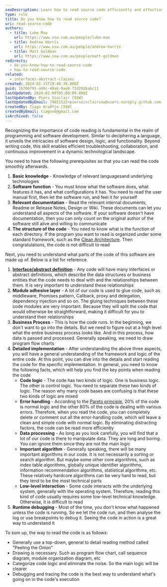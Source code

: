 ```yaml
---
seoDescription: Learn how to read source code efficiently and effectively with a top-down approach, understanding software structure, documentation, and coding conventions, while eliminating noise and focusing on main logic.
type: rule
title: Do you know how to read source code?
uri: read-source-code
authors:
  - title: Luke Mao
    url: https://www.ssw.com.au/people/luke-mao
  - title: Andrew Harris
    url: https://www.ssw.com.au/people/andrew-harris
  - title: Matt Goldman
    url: https://www.ssw.com.au/people/matt-goldman
redirects:
  - do-you-know-how-to-read-source-code
  - how-to-read-source-code
related:
  - interfaces-abstract-classes
created: 2024-01-25T19:40:39.000Z
guid: 1b706f91-a99c-49a6-9ae8-72d2026abc11
lastUpdated: 2024-02-08T05:00:00.000Z
lastUpdatedBy: Piers Sinclair [SSW]
lastUpdatedByEmail: 79821522+pierssinclairssw@users.noreply.github.com
createdBy: Tiago AraÃºjo [SSW]
createdByEmail: tiagov8@gmail.com
isArchived: false
---
```


Recognizing the importance of code reading is fundamental in the realm of programming and software development. Similar to deciphering a language, it unveils the intricacies of software design, logic, and functionality. Beyond writing code, this skill enables efficient troubleshooting, collaboration, and continuous improvement in a dynamic technological landscape.

You need to have the following prerequisites so that you can read the code smoothly afterwards.

1. **Basic knowledge** - Knowledge of relevant languages ​​and underlying technologies
2. **Software function** - You must know what the software does, what features it has, and what configurations it has. You need to read the user manual first, then let the software run, and feel it for yourself
3. **Relevant documentation** - Read the relevant internal documents, Readme or Release Notes, Design or Wiki. These documents can let you understand all aspects of the software. If your software doesn't have documentation, then you can only count on the original author of the software still alive and willing to communicate
4. **The structure of the code** - You need to know what is the function of each directory. If the program you want to read is organized under some standard framework, such as the [Clean Architecture](https://github.com/jasontaylordev/CleanArchitecture). Then congratulations, the code is not difficult to read

Next, you need to understand what parts of the code of this software are made up of. Below is a list for reference.

1. **[Interface/abstract definition](/interfaces-abstract-classes)** - Any code will have many interfaces or abstract definitions, which describe the data structures or business entities that the code needs to deal with and the relationships between them. It is very important to understand these relationships
2. **Module adhesive layer** - A lot of our code is used to glue code, such as middleware, Promises pattern, Callback, proxy and delegation, dependency injection and so on. The gluing techniques between these code modules are very important. Because they will split the code that would otherwise be straightforward, making it difficult for you to understand their relationships
3. **Business Process** - This is how the code runs. In the beginning, we don't want to go into the details. But we need to figure out at a high level what the entire business process looks like. And in this process, how data is passed and processed. Generally speaking, we need to draw program flow charts
4. **Detailed implementation** - After understanding the above three aspects, you will have a general understanding of the framework and logic of the entire code. At this point, you can dive into the details and start reading the code for the specific implementation. In general, you need to know the following facts, which will help you find the key points when reading the code
   - **Code logic** - The code has two kinds of logic. One is business logic. The other is control logic. You need to separate these two kinds of logic. The reason why many code bases are confusing is that these two kinds of logic are mixed
   - **Error handling** - According to the [Pareto principle](https://en.wikipedia.org/wiki/Pareto_principle), 20% of the code is normal logic and the other 80% of the code is dealing with various errors. Therefore, when you read the code, you can completely delete or comment out all the error-handling code, which will leave a clean and simple code with normal logic. By eliminating distracting factors, the code can be read more efficiently
   - **Data processing** - As long as you look carefully, you will find that a lot of our code is there to manipulate data. They are long and boring. You can ignore them since they are not the main logic
   - **Important algorithm** - Generally speaking, there will be many important algorithms in our code. It is not necessarily a sorting or search algorithm. But maybe some other core algorithms, such as index table algorithms, globally unique identifier algorithms, information recommendation algorithms, statistical algorithms, etc. These relatively hardcore algorithms can be very hard to read, but they tend to be the most technical parts
   - **Low-level interaction** - Some code interacts with the underlying system, generally with the operating system. Therefore, reading this kind of code usually requires some low-level technical knowledge. Otherwise, it is difficult to read
5. **Runtime debugging** - Most of the time, you don't know what happened unless the code is running. So we let the code run, and then analyse the log or use breakpoints to debug it. Seeing the code in action is a great way to understand it

To sum up, the way to read the code is as follows:

- Generally use a top-down, general to detail reading method called "Peeling the Onion"
- Drawing is necessary. Such as program flow chart, call sequence diagram, module organization diagram, etc
- Categorize code logic and eliminate the noise. So the main logic will be clearer
- Debugging and tracing the code is the best way to understand what's going on in the code's execution
